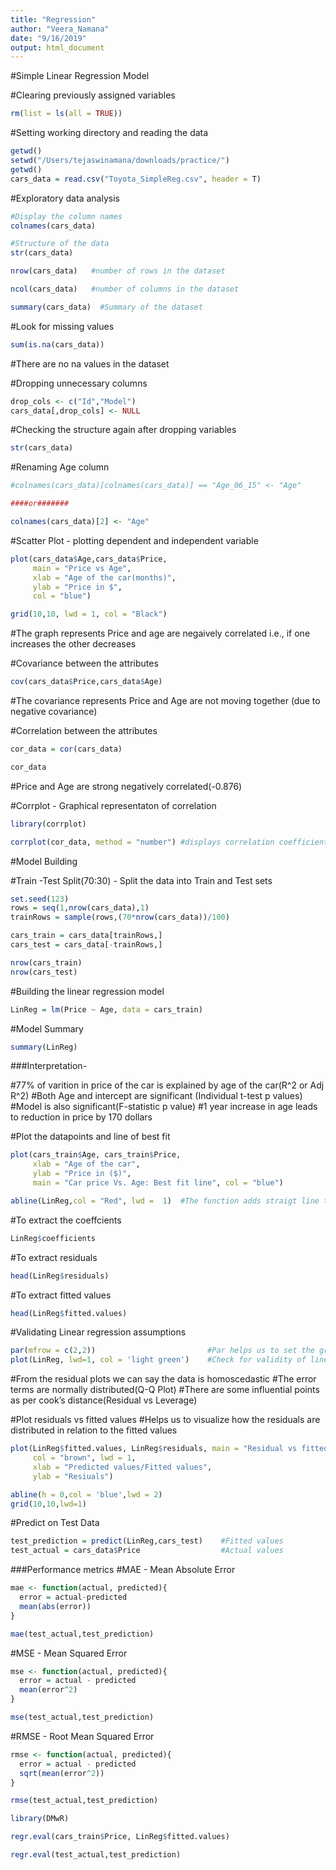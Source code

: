 ```yaml
---
title: "Regression"
author: "Veera_Namana"
date: "9/16/2019"
output: html_document
---
```


#Simple Linear Regression Model

#Clearing previously assigned variables
```R

rm(list = ls(all = TRUE))

```


#Setting working directory and reading the data
```R

getwd()
setwd("/Users/tejaswinamana/downloads/practice/")
getwd()
cars_data = read.csv("Toyota_SimpleReg.csv", header = T)
```

#Exploratory data analysis
```R
#Display the column names
colnames(cars_data)  

#Structure of the data
str(cars_data)


```


```R
nrow(cars_data)   #number of rows in the dataset

ncol(cars_data)   #number of columns in the dataset

```


```R

summary(cars_data)  #Summary of the dataset

```

#Look for missing values
```R

sum(is.na(cars_data))

```
#There are no na values in the dataset


#Dropping unnecessary columns
```R

drop_cols <- c("Id","Model")
cars_data[,drop_cols] <- NULL

```

#Checking the structure again after dropping variables
```R

str(cars_data)

```

#Renaming Age column
```R

#colnames(cars_data)[colnames(cars_data)] == "Age_06_15" <- "Age"

####or#######

colnames(cars_data)[2] <- "Age"

```

#Scatter Plot - plotting dependent and independent variable
```R

plot(cars_data$Age,cars_data$Price,
     main = "Price vs Age",
     xlab = "Age of the car(months)",
     ylab = "Price in $",
     col = "blue")

grid(10,10, lwd = 1, col = "Black")

```
#The graph represents Price and age are negaively correlated i.e., if one increases the other decreases


#Covariance between the attributes
```R

cov(cars_data$Price,cars_data$Age)

```
#The  covariance represents Price and Age are not moving together (due to negative covariance)

#Correlation between the attributes
```R

cor_data = cor(cars_data)

cor_data
```
#Price and Age are strong negatively correlated(-0.876)

#Corrplot - Graphical representaton of correlation
```R

library(corrplot)

corrplot(cor_data, method = "number") #displays correlation coefficient in numbers

```

#Model Building

#Train -Test Split(70:30) - Split the data into Train and Test sets
```R

set.seed(123)
rows = seq(1,nrow(cars_data),1)
trainRows = sample(rows,(70*nrow(cars_data))/100)

cars_train = cars_data[trainRows,]
cars_test = cars_data[-trainRows,]

nrow(cars_train)
nrow(cars_test)
```

#Building the linear regression model
```R

LinReg = lm(Price ~ Age, data = cars_train)

```

#Model Summary
```R

summary(LinReg)

```
###Interpretation-

#77% of varition in price of the car is explained by age of the car(R^2 or Adj R^2)
#Both Age and intercept are significant (Individual t-test p values)
#Model is also significant(F-statistic p value)
#1 year increase in age leads to reduction in price by 170 dollars

#Plot the datapoints and line of best fit
```R

plot(cars_train$Age, cars_train$Price,
     xlab = "Age of the car",
     ylab = "Price in ($)",
     main = "Car price Vs. Age: Best fit line", col = "blue")

abline(LinReg,col = "Red", lwd =  1)  #The function adds straigt line to a plot

```

#To extract the coeffcients 
```R

LinReg$coefficients

```

#To extract residuals
```R

head(LinReg$residuals)

```

#To extract fitted values
```R

head(LinReg$fitted.values)

```

#Validating Linear regression assumptions
```R

par(mfrow = c(2,2))                         #Par helps us to set the graphical parameters
plot(LinReg, lwd=1, col = 'light green')    #Check for validity of linear regression assumptions

```
#From the residual plots we can say the data is homoscedastic
#The error terms are normally distributed(Q-Q Plot)
#There are some influential points as per cook's distance(Residual vs Leverage)

#Plot residuals vs fitted values
#Helps us to visualize how the residuals are distributed in relation to the fitted values 
```R

plot(LinReg$fitted.values, LinReg$residuals, main = "Residual vs fitted values", 
     col = "brown", lwd = 1,
     xlab = "Predicted values/Fitted values",
     ylab = "Resiuals")

abline(h = 0,col = 'blue',lwd = 2)
grid(10,10,lwd=1)

```

#Predict on Test Data
```R

test_prediction = predict(LinReg,cars_test)    #Fitted values
test_actual = cars_data$Price                  #Actual values

```

###Performance metrics
#MAE - Mean Absolute Error
```R

mae <- function(actual, predicted){
  error = actual-predicted
  mean(abs(error))
}

mae(test_actual,test_prediction)
```

#MSE - Mean Squared Error 

```R

mse <- function(actual, predicted){
  error = actual - predicted
  mean(error^2)
}

mse(test_actual,test_prediction)
```

#RMSE - Root Mean Squared Error
```R

rmse <- function(actual, predicted){
  error = actual - predicted
  sqrt(mean(error^2))
}

rmse(test_actual,test_prediction)

```


```R

library(DMwR)

regr.eval(cars_train$Price, LinReg$fitted.values)

regr.eval(test_actual,test_prediction)

```

